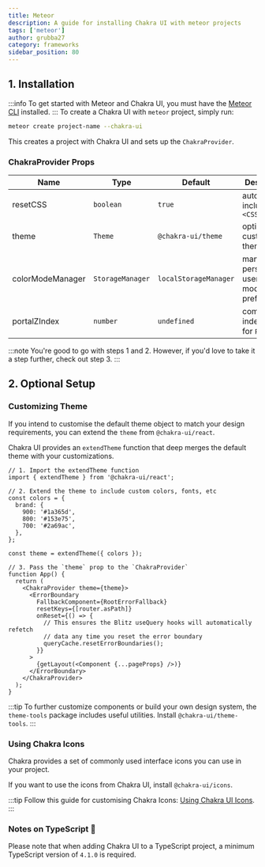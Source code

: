 ```yaml
---
title: Meteor
description: A guide for installing Chakra UI with meteor projects
tags: ['meteor']
author: grubba27
category: frameworks
sidebar_position: 80
---
```


## 1. Installation

:::info
To get started with Meteor and Chakra UI, you must have the
[Meteor CLI](https://www.meteor.com/developers/install) installed.
:::
To create a Chakra UI with `meteor` project, simply run:

```bash
meteor create project-name --chakra-ui
```

This creates a project with Chakra UI and sets up the `ChakraProvider`.

### ChakraProvider Props

| Name             | Type             | Default               | Description                                         |
| ---------------- | ---------------- | --------------------- | --------------------------------------------------- |
| resetCSS         | `boolean`        | `true`                | automatically includes `<CSSReset />`               |
| theme            | `Theme`          | `@chakra-ui/theme`    | optional custom theme                               |
| colorModeManager | `StorageManager` | `localStorageManager` | manager to persist a users color mode preference in |
| portalZIndex     | `number`         | `undefined`           | common z-index to use for `Portal`                  |

:::note
You're good to go with steps 1 and 2. However, if you'd love to
take it a step further, check out step 3.
:::

## 2. Optional Setup

### Customizing Theme

If you intend to customise the default theme object to match your design
requirements, you can extend the `theme` from `@chakra-ui/react`.

Chakra UI provides an `extendTheme` function that deep merges the default theme
with your customizations.

```tsx
// 1. Import the extendTheme function
import { extendTheme } from '@chakra-ui/react';

// 2. Extend the theme to include custom colors, fonts, etc
const colors = {
  brand: {
    900: '#1a365d',
    800: '#153e75',
    700: '#2a69ac',
  },
};

const theme = extendTheme({ colors });

// 3. Pass the `theme` prop to the `ChakraProvider`
function App() {
  return (
    <ChakraProvider theme={theme}>
      <ErrorBoundary
        FallbackComponent={RootErrorFallback}
        resetKeys={[router.asPath]}
        onReset={() => {
          // This ensures the Blitz useQuery hooks will automatically refetch
          // data any time you reset the error boundary
          queryCache.resetErrorBoundaries();
        }}
      >
        {getLayout(<Component {...pageProps} />)}
      </ErrorBoundary>
    </ChakraProvider>
  );
}
```

:::tip
To further customize components or build your own design system, the
`theme-tools` package includes useful utilities. Install
`@chakra-ui/theme-tools`.
:::

### Using Chakra Icons

Chakra provides a set of commonly used interface icons you can use in your
project.

If you want to use the icons from Chakra UI, install `@chakra-ui/icons`.

:::tip
Follow this guide for customising Chakra Icons:
[Using Chakra UI Icons](/docs/components/media-and-icons/icon).
:::

### Notes on TypeScript 🚨

Please note that when adding Chakra UI to a TypeScript project, a minimum
TypeScript version of `4.1.0` is required.
